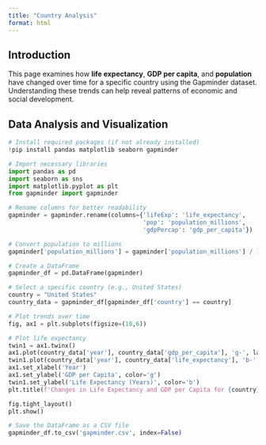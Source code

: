 ```yaml
---
title: "Country Analysis"
format: html
---
```


## Introduction

This page examines how **life expectancy**, **GDP per capita**, and **population** have changed over time for a specific country using the Gapminder dataset. Understanding these trends can help reveal patterns of economic and social development.

## Data Analysis and Visualization

``` python
# Install required packages (if not already installed)
!pip install pandas matplotlib seaborn gapminder

# Import necessary libraries
import pandas as pd
import seaborn as sns
import matplotlib.pyplot as plt
from gapminder import gapminder

# Rename columns for better readability
gapminder = gapminder.rename(columns={'lifeExp': 'life_expectancy',
                                      'pop': 'population_millions', 
                                      'gdpPercap': 'gdp_per_capita'})

# Convert population to millions
gapminder['population_millions'] = gapminder['population_millions'] / 1_000_000

# Create a DataFrame
gapminder_df = pd.DataFrame(gapminder)

# Select a specific country (e.g., United States)
country = "United States"
country_data = gapminder_df[gapminder_df['country'] == country]

# Plot trends over time
fig, ax1 = plt.subplots(figsize=(10,6))

# Plot life expectancy
twin1 = ax1.twinx()
ax1.plot(country_data['year'], country_data['gdp_per_capita'], 'g-', label='GDP per Capita')
twin1.plot(country_data['year'], country_data['life_expectancy'], 'b-', label='Life Expectancy')
ax1.set_xlabel('Year')
ax1.set_ylabel('GDP per Capita', color='g')
twin1.set_ylabel('Life Expectancy (Years)', color='b')
plt.title(f'Changes in Life Expectancy and GDP per Capita for {country}')

fig.tight_layout()
plt.show()

# Save the DataFrame as a CSV file
gapminder_df.to_csv('gapminder.csv', index=False)

```